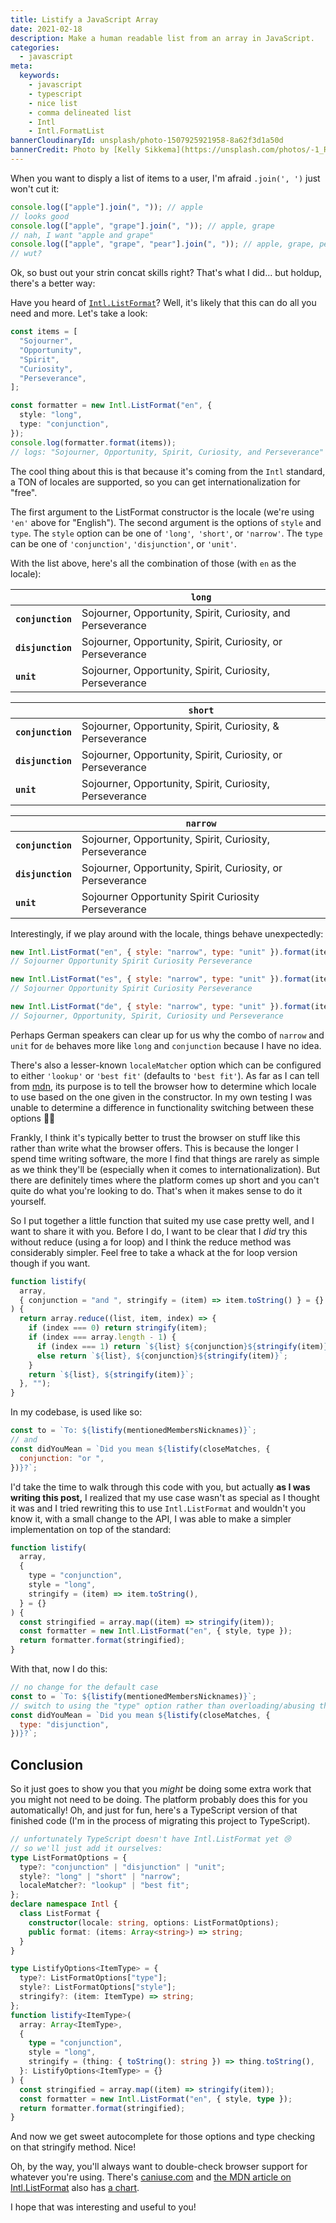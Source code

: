 ```yaml
---
title: Listify a JavaScript Array
date: 2021-02-18
description: Make a human readable list from an array in JavaScript.
categories:
  - javascript
meta:
  keywords:
    - javascript
    - typescript
    - nice list
    - comma delineated list
    - Intl
    - Intl.FormatList
bannerCloudinaryId: unsplash/photo-1507925921958-8a62f3d1a50d
bannerCredit: Photo by [Kelly Sikkema](https://unsplash.com/photos/-1_RZL8BGBM)
---
```


When you want to disply a list of items to a user, I'm afraid `.join(', ')`
just won't cut it:

```js
console.log(["apple"].join(", ")); // apple
// looks good
console.log(["apple", "grape"].join(", ")); // apple, grape
// nah, I want "apple and grape"
console.log(["apple", "grape", "pear"].join(", ")); // apple, grape, pear
// wut?
```

Ok, so bust out your strin concat skills right? That's what I did... but
holdup, there's a better way:

Have you heard of
[`Intl.ListFormat`](https://developer.mozilla.org/en-US/docs/Web/JavaScript/Reference/Global_Objects/Intl/ListFormat)?
Well, it's likely that this can do all you need and more. Let's take a look:

```ts
const items = [
  "Sojourner",
  "Opportunity",
  "Spirit",
  "Curiosity",
  "Perseverance",
];

const formatter = new Intl.ListFormat("en", {
  style: "long",
  type: "conjunction",
});
console.log(formatter.format(items));
// logs: "Sojourner, Opportunity, Spirit, Curiosity, and Perseverance"
```

The cool thing about this is that because it's coming from the `Intl` standard,
a TON of locales are supported, so you can get internationalization for "free".

The first argument to the ListFormat constructor is the locale (we're using
`'en'` above for "English"). The second argument is the options of `style` and
`type`. The `style` option can be one of `'long'`,` 'short'`, or `'narrow'`. The
`type` can be one of `'conjunction'`, `'disjunction'`, or `'unit'`.

With the list above, here's all the combination of those (with `en` as the
locale):

|                   | **`long`**                                                  |
| ----------------- | ----------------------------------------------------------- |
| **`conjunction`** | Sojourner, Opportunity, Spirit, Curiosity, and Perseverance |
| **`disjunction`** | Sojourner, Opportunity, Spirit, Curiosity, or Perseverance  |
| **`unit`**        | Sojourner, Opportunity, Spirit, Curiosity, Perseverance     |

|                   | **`short`**                                                |
| ----------------- | ---------------------------------------------------------- |
| **`conjunction`** | Sojourner, Opportunity, Spirit, Curiosity, & Perseverance  |
| **`disjunction`** | Sojourner, Opportunity, Spirit, Curiosity, or Perseverance |
| **`unit`**        | Sojourner, Opportunity, Spirit, Curiosity, Perseverance    |

|                   | **`narrow`**                                               |
| ----------------- | ---------------------------------------------------------- |
| **`conjunction`** | Sojourner, Opportunity, Spirit, Curiosity, Perseverance    |
| **`disjunction`** | Sojourner, Opportunity, Spirit, Curiosity, or Perseverance |
| **`unit`**        | Sojourner Opportunity Spirit Curiosity Perseverance        |

Interestingly, if we play around with the locale, things behave unexpectedly:

```js
new Intl.ListFormat("en", { style: "narrow", type: "unit" }).format(items);
// Sojourner Opportunity Spirit Curiosity Perseverance

new Intl.ListFormat("es", { style: "narrow", type: "unit" }).format(items);
// Sojourner Opportunity Spirit Curiosity Perseverance

new Intl.ListFormat("de", { style: "narrow", type: "unit" }).format(items);
// Sojourner, Opportunity, Spirit, Curiosity und Perseverance
```

Perhaps German speakers can clear up for us why the combo of `narrow` and `unit`
for `de` behaves more like `long` and `conjunction` because I have no idea.

There's also a lesser-known `localeMatcher` option which can be configured to
either `'lookup'` or `'best fit'` (defaults to `'best fit'`). As far as I can
tell from
[mdn](https://developer.mozilla.org/en-US/docs/Web/JavaScript/Reference/Global_Objects/Intl#locale_negotiation),
its purpose is to tell the browser how to determine which locale to use based on
the one given in the constructor. In my own testing I was unable to determine a
difference in functionality switching between these options 🤷‍♂️

Frankly, I think it's typically better to trust the browser on stuff like this
rather than write what the browser offers. This is because the longer I spend
time writing software, the more I find that things are rarely as simple as we
think they'll be (especially when it comes to internationalization). But there
are definitely times where the platform comes up short and you can't quite do
what you're looking to do. That's when it makes sense to do it yourself.

So I put together a little function that suited my use case pretty well, and I
want to share it with you. Before I do, I want to be clear that I _did_ try this
without reduce (using a for loop) and I think the reduce method was considerably
simpler. Feel free to take a whack at the for loop version though if you want.

```js
function listify(
  array,
  { conjunction = "and ", stringify = (item) => item.toString() } = {}
) {
  return array.reduce((list, item, index) => {
    if (index === 0) return stringify(item);
    if (index === array.length - 1) {
      if (index === 1) return `${list} ${conjunction}${stringify(item)}`;
      else return `${list}, ${conjunction}${stringify(item)}`;
    }
    return `${list}, ${stringify(item)}`;
  }, "");
}
```

In my codebase, is used like so:

```js
const to = `To: ${listify(mentionedMembersNicknames)}`;
// and
const didYouMean = `Did you mean ${listify(closeMatches, {
  conjunction: "or ",
})}?`;
```

I'd take the time to walk through this code with you, but actually **as I was
writing this post,** I realized that my use case wasn't as special as I thought
it was and I tried rewriting this to use `Intl.ListFormat` and wouldn't you know
it, with a small change to the API, I was able to make a simpler implementation
on top of the standard:

```js
function listify(
  array,
  {
    type = "conjunction",
    style = "long",
    stringify = (item) => item.toString(),
  } = {}
) {
  const stringified = array.map((item) => stringify(item));
  const formatter = new Intl.ListFormat("en", { style, type });
  return formatter.format(stringified);
}
```

With that, now I do this:

```js
// no change for the default case
const to = `To: ${listify(mentionedMembersNicknames)}`;
// switch to using the "type" option rather than overloading/abusing the term "conjunction"
const didYouMean = `Did you mean ${listify(closeMatches, {
  type: "disjunction",
})}?`;
```

## Conclusion

So it just goes to show you that you _might_ be doing some extra work that you
might not need to be doing. The platform probably does this for you
automatically! Oh, and just for fun, here's a TypeScript version of that
finished code (I'm in the process of migrating this project to TypeScript).

```ts
// unfortunately TypeScript doesn't have Intl.ListFormat yet 😢
// so we'll just add it ourselves:
type ListFormatOptions = {
  type?: "conjunction" | "disjunction" | "unit";
  style?: "long" | "short" | "narrow";
  localeMatcher?: "lookup" | "best fit";
};
declare namespace Intl {
  class ListFormat {
    constructor(locale: string, options: ListFormatOptions);
    public format: (items: Array<string>) => string;
  }
}

type ListifyOptions<ItemType> = {
  type?: ListFormatOptions["type"];
  style?: ListFormatOptions["style"];
  stringify?: (item: ItemType) => string;
};
function listify<ItemType>(
  array: Array<ItemType>,
  {
    type = "conjunction",
    style = "long",
    stringify = (thing: { toString(): string }) => thing.toString(),
  }: ListifyOptions<ItemType> = {}
) {
  const stringified = array.map((item) => stringify(item));
  const formatter = new Intl.ListFormat("en", { style, type });
  return formatter.format(stringified);
}
```

And now we get sweet autocomplete for those options and type checking on that
stringify method. Nice!

Oh, by the way, you'll always want to double-check browser support for whatever
you're using. There's [caniuse.com](https://caniuse.com/?search=listformat) and
[the MDN article on Intl.ListFormat](https://developer.mozilla.org/en-US/docs/Web/JavaScript/Reference/Global_Objects/Intl/ListFormat)
also has
[a chart](https://developer.mozilla.org/en-US/docs/Web/JavaScript/Reference/Global_Objects/Intl/ListFormat#browser_compatibility).

I hope that was interesting and useful to you!
